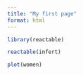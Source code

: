 ```yaml
---
title: "My first page"
format: html
---
```


```r
library(reactable)
```

```r
reactable(infert)
```

```r
plot(women)
```

